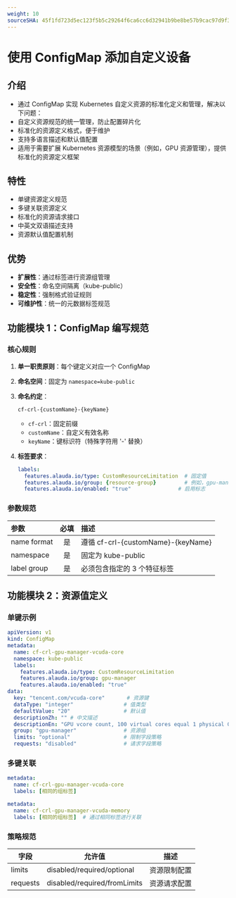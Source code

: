 ```yaml
---
weight: 10
sourceSHA: 45f1fd723d5ec123f5b5c29264f6ca6cc6d32941b9be8be57b9cac97d9f3ff05
---
```


# 使用 ConfigMap 添加自定义设备

## 介绍

- 通过 ConfigMap 实现 Kubernetes 自定义资源的标准化定义和管理，解决以下问题：
- 自定义资源规范的统一管理，防止配置碎片化
- 标准化的资源定义格式，便于维护
- 支持多语言描述和默认值配置
- 适用于需要扩展 Kubernetes 资源模型的场景（例如，GPU 资源管理），提供标准化的资源定义框架

## 特性

- 单键资源定义规范
- 多键关联资源定义
- 标准化的资源请求接口
- 中英文双语描述支持
- 资源默认值配置机制

## 优势

- **扩展性**：通过标签进行资源组管理
- **安全性**：命名空间隔离（kube-public）
- **稳定性**：强制格式验证规则
- **可维护性**：统一的元数据标签规范

## 功能模块 1：ConfigMap 编写规范

### 核心规则

1. **单一职责原则**：每个键定义对应一个 ConfigMap

2. **命名空间**：固定为 `namespace=kube-public`

3. **命名约定**：
   ```
   cf-crl-{customName}-{keyName} 
   ```
   - `cf-crl`：固定前缀
   - `customName`：自定义有效名称
   - `keyName`：键标识符（特殊字符用 '-' 替换）

4. **标签要求**：
   ```yaml
   labels:
     features.alauda.io/type: CustomResourceLimitation  # 固定值
     features.alauda.io/group: {resource-group}         # 例如，gpu-manager
     features.alauda.io/enabled: "true"               # 启用标志
   ```

### 参数规范

| 参数          | 必填 | 描述                                   |
| :----------- | :--: | :------------------------------------- |
| name format  |  是  | 遵循 cf-crl-\{customName}-\{keyName}  |
| namespace    |  是  | 固定为 kube-public                     |
| label group  |  是  | 必须包含指定的 3 个特征标签             |

## 功能模块 2：资源值定义

### 单键示例

```yaml
apiVersion: v1
kind: ConfigMap
metadata:
  name: cf-crl-gpu-manager-vcuda-core
  namespace: kube-public
  labels:
    features.alauda.io/type: CustomResourceLimitation
    features.alauda.io/group: gpu-manager
    features.alauda.io/enabled: "true"
data:
  key: "tencent.com/vcuda-core"       # 资源键
  dataType: "integer"                # 值类型
  defaultValue: "20"                 # 默认值
  descriptionZh: "" # 中文描述
  descriptionEn: "GPU vcore count, 100 virtual cores equal 1 physical GPU core" # 英文描述
  group: "gpu-manager"               # 资源组
  limits: "optional"                 # 限制字段策略
  requests: "disabled"               # 请求字段策略
```

### 多键关联

```yaml
metadata:
  name: cf-crl-gpu-manager-vcuda-core
  labels: [相同的组标签]

metadata:
  name: cf-crl-gpu-manager-vcuda-memory
  labels: [相同的组标签]  # 通过相同标签进行关联
```

### 策略规范

| 字段     | 允许值                        | 描述                              |
| -------- | ----------------------------- | --------------------------------- |
| limits   | disabled/required/optional    | 资源限制配置                      |
| requests | disabled/required/fromLimits   | 资源请求配置                      |
